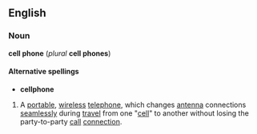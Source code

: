 == English ==
=== Noun ===
'''cell phone''' (''plural'' '''cell phones''')

====Alternative spellings====
*'''cellphone'''

#A [[portable]], [[wireless]] [[telephone]], which changes [[antenna]] connections [[seamlessly]] during [[travel]] from one "[[cell]]" to another without losing the party-to-party [[call]] [[connection]].